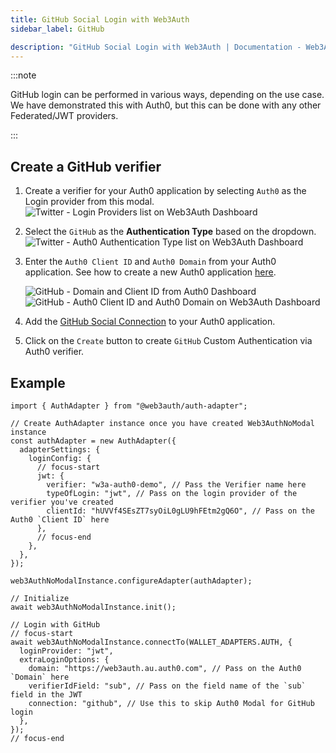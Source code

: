 ```yaml
---
title: GitHub Social Login with Web3Auth
sidebar_label: GitHub

description: "GitHub Social Login with Web3Auth | Documentation - Web3Auth"
---
```



:::note

GitHub login can be performed in various ways, depending on the use case. We have demonstrated this
with Auth0, but this can be done with any other Federated/JWT providers.

:::

## Create a GitHub verifier

<CreateVerifierFirstStep />

1. Create a verifier for your Auth0 application by selecting `Auth0` as the Login provider from this
   modal.
   ![Twitter - Login Providers list on Web3Auth Dashboard](/images/dashboard/create-verifier-auth0.png)
2. Select the `GitHub` as the **Authentication Type** based on the dropdown.
   ![Twitter - Auth0 Authentication Type list on Web3Auth Dashboard](/dashboard/verifiers/auth0-authentication-type-list.png)
3. Enter the `Auth0 Client ID` and `Auth0 Domain` from your Auth0 application. See how to create a
   new Auth0 application [here](https://auth0.com/docs/quickstart/webapp/).

   ![GitHub - Domain and Client ID from Auth0 Dashboard](/images/dashboard/create-verifier-auth0-filled-common.png)
   ![GitHub - Auth0 Client ID and Auth0 Domain on Web3Auth Dashboard](/images/dashboard/create-verifier-auth0-unfilled.png)

4. Add the
   [GitHub Social Connection](https://marketplace.auth0.com/integrations/github-social-connection)
   to your Auth0 application.
5. Click on the `Create` button to create `GitHub` Custom Authentication via Auth0 verifier.

## Example

```tsx
import { AuthAdapter } from "@web3auth/auth-adapter";

// Create AuthAdapter instance once you have created Web3AuthNoModal instance
const authAdapter = new AuthAdapter({
  adapterSettings: {
    loginConfig: {
      // focus-start
      jwt: {
        verifier: "w3a-auth0-demo", // Pass the Verifier name here
        typeOfLogin: "jwt", // Pass on the login provider of the verifier you've created
        clientId: "hUVVf4SEsZT7syOiL0gLU9hFEtm2gQ6O", // Pass on the Auth0 `Client ID` here
      },
      // focus-end
    },
  },
});

web3AuthNoModalInstance.configureAdapter(authAdapter);

// Initialize
await web3AuthNoModalInstance.init();

// Login with GitHub
// focus-start
await web3AuthNoModalInstance.connectTo(WALLET_ADAPTERS.AUTH, {
  loginProvider: "jwt",
  extraLoginOptions: {
    domain: "https://web3auth.au.auth0.com", // Pass on the Auth0 `Domain` here
    verifierIdField: "sub", // Pass on the field name of the `sub` field in the JWT
    connection: "github", // Use this to skip Auth0 Modal for GitHub login
  },
});
// focus-end
```
